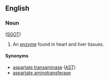 ==English==

===Noun===
{{en-noun|head=[[serum]] [[glutamic]] [[oxaloacetic]] [[transaminase]]|-}} ([[SGOT]])

# {{enzyme}} An [[enzyme]] found in heart and liver tissues.

====Synonyms====
*[[aspartate transaminase]] ([[AST]])
*[[aspartate aminotransferase]]